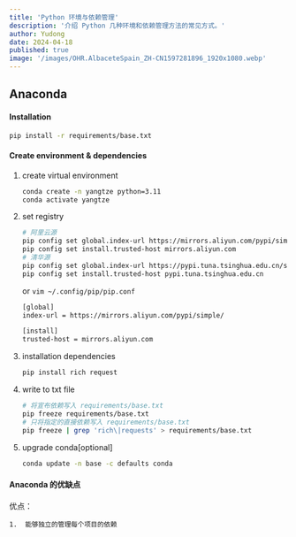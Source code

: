 ```yaml
---
title: 'Python 环境与依赖管理'
description: '介绍 Python 几种环境和依赖管理方法的常见方式。'
author: Yudong
date: 2024-04-18
published: true
image: '/images/OHR.AlbaceteSpain_ZH-CN1597281896_1920x1080.webp'
---
```


## Anaconda

<Steps>

#### Installation

```sh
pip install -r requirements/base.txt
```

#### Create environment & dependencies

1. create virtual environment

   ```sh
   conda create -n yangtze python=3.11
   conda activate yangtze
   ```

2. set registry

   ```sh
   # 阿里云源
   pip config set global.index-url https://mirrors.aliyun.com/pypi/simple/
   pip config set install.trusted-host mirrors.aliyun.com
   # 清华源
   pip config set global.index-url https://pypi.tuna.tsinghua.edu.cn/simple/
   pip config set install.trusted-host pypi.tuna.tsinghua.edu.cn
   ```

   or `vim ~/.config/pip/pip.conf`

   ```sh
   [global]
   index-url = https://mirrors.aliyun.com/pypi/simple/

   [install]
   trusted-host = mirrors.aliyun.com
   ```

3. installation dependencies

   ```sh
   pip install rich request
   ```

4. write to txt file

   ```sh
   # 将宣布依赖写入 requirements/base.txt
   pip freeze requirements/base.txt
   # 只将指定的直接依赖写入 requirements/base.txt
   pip freeze | grep 'rich\|requests' > requirements/base.txt
   ```

5. upgrade conda[optional]

   ```sh
   conda update -n base -c defaults conda
   ```

#### Anaconda 的优缺点

优点：

    1.  能够独立的管理每个项目的依赖

</Steps>
